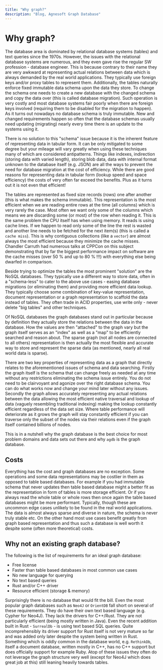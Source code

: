 ```yaml
---
title: "Why graph?"
description: "Blog, Agnesoft Graph Database"
---
```


# Why graph?

The database area is dominated by relational database systems (tables) and text queries since the 1970s. However, the issues with the relational database systems are numerous, and they even gave rise the regular SW profession - database engineer. This is because contrary to their name they are very awkward at representing actual relations between data which is always demanded by the real world applications. They typically use foreign keys and/or proxy tables to represent them. Additionally, the tables naturally enforce fixed immutable data schema upon the data they store. To change the schema one needs to create a new database with the changed schema and copy the data over (this is called database migration). Such operation is very costly and most database systems fair poorly when there are foreign keys involved (requiring them to be disabled for the migration to happen). As it turns out nowadays no database schema is truly immutable. New and changed requirements happen so often that the database schemas usually need updating (migrating) nearly every time there is an update to the systems using it.

There is no solution to this "schema" issue because it is the inherent feature of representing data in tabular form. It can be only mitigated to some degree but your mileage will vary greatly when using these techniques many of which are considered antipatterns. Things like indexes, indirection (storing data with varied length), storing blob data, data with internal format unknown to the database itself (e.g. JSON) are all the ways to prevent the need for database migration at the cost of efficiency. While there are good reasons for representing data in tabular form (lookup speed and space efficiency) the costs of very often far exceed the benefits. Plus as it turns out it is not even that efficient!

The tables are represented as fixed size records (rows) one after another (this is what makes the schema immutable). This representation is the most efficient when we are reading entire rows at the time (all columns) which is very rarely the case. Most often we want only some of the columns which means we are discarding some (or most) of the row when reading it. This is the same problem the CPU itself has when using memory. It reads is using cache lines. If we happen to read only some of the line the rest is wasted and another line needs to be fetched for the next item(s) (this is called a `cache miss`). This is why contiguous collections (like a `vector`) are almost always the most efficient because they minimize the cache misses. Chandler Carruth had numerous talks at CPPCon on this subject demonstrating that by far the biggest performance impact on software are the cache misses (over 50 % and up to 80 % !!!) with everything else being dwarfed in comparison.

Beside trying to optimize the tables the most prominent "solution" are the NoSQL databases. They typically use a different way to store data, often in a "schema-less" to cater to the above use cases - easing database migrations (or eliminating them) and providing more efficient data lookup. They typically choose some combination of key-value representation, document representation or a graph representation to scaffold the data instead of tables. They often trade in ACID properties, use write only - never delete "big tables" and other techniques.

Of NoSQL databases the graph databases stand out in particular because by definition they actually store the relations between the data in the database. How the values are then "attached" to the graph vary but the graph itself serves as an "index" as well as a "map" to be efficiently searched and reason about. The sparse graph (not all nodes are connected to all others) representation is then actually the most flexible and accurate way to store and represent the sparse data (as mentioned, nearly all real world data is sparse).

There are two key properties of representing data as a graph that directly relates to the aforementioned issues of schema and data searching. Firstly the graph itself is the schema that can change freely as needed at any time without any restrictions eliminating the schema issue entirely. You do not need to be clairvoyant and agonize over the right database schema. You can do what works now and change your mind later without any issues. Secondly the graph allows accurately representing any actual relations between the data allowing the most efficient native traversal and lookup of data (vaguely resembling traditional indexing) making the lookup constantly efficient regardless of the data set size. Where table performance will deteriorate as it grows the graph will stay constantly efficient if you can traverse only the subset of the nodes via their relations even if the graph itself contained billions of nodes.

This is in a nutshell why the graph database is the best choice for most problem domains and data sets out there and why `agdb` is the graph database.

## Costs

Everything has the cost and graph databases are no exception. Some operations and some data representations may be costlier in them as opposed to table based databases. For example if you had immutable schema that never updates then table based database might a better fit as the representation in form of tables is more storage efficient. Or if you always read the whole table or whole rows then once again the table based databases might be more performant. Typically, though these are uncommon edge cases unlikely to be found in the real world applications. The data is almost always sparse and diverse in nature, the schema is never truly stable etc. On the other hand most use cases benefit greatly from graph based representation and thus such a database is well worth it despite some (often more theoretical) costs.

## Why not an existing graph database?

The following is the list of requirements for an ideal graph database:

-   Free license
-   Faster than table based databases in most common use cases
-   No new language for querying
-   No text based queries
-   Rust and/or C++ driver
-   Resource efficient (storage & memory)

Surprisingly there is no database that would fit the bill. Even the most popular graph databases such as `Neo4J` or `OrientDB` fall short on several of these requirements. They do have their own text based language (e.g. Cypher for Neo4J). They lack the drivers for C++/Rust. They are not particularly efficient (being mostly written in Java). Even the recent addition built in Rust - `SurrealDb` - is using text based SQL queries. Quite incomprehensibly its driver support for Rust itself is not very mature so far and was added only later despite the system being written in Rust. Something which is oddly common in the database world, e.g. `RethinkDb`, itself a document database, written mostly in C++, has no C++ support but does officially support for example Ruby. Atop of these issues they often do not leverage the graph structure very well (except for Neo4J which does great job at this) still leaning heavily towards tables.
